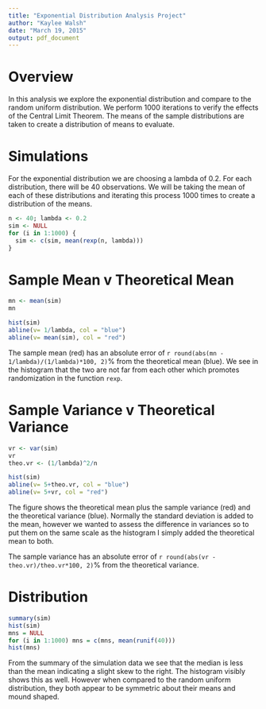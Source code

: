 ```yaml
---
title: "Exponential Distribution Analysis Project"
author: "Kaylee Walsh"
date: "March 19, 2015"
output: pdf_document
---
```


# Overview

In this analysis we explore the exponential distribution and compare to the random uniform distribution. We perform 1000 iterations to verify the effects of the Central Limit Theorem. The means of the sample distributions are taken to create a distribution of means to evaluate.

# Simulations

For the exponential distribution we are choosing a lambda of 0.2. For each distribution, there will be 40 observations. We will be taking the mean of each of these distributions and iterating this process 1000 times to create a distribution of the means.


```r
n <- 40; lambda <- 0.2
sim <- NULL
for (i in 1:1000) {
  sim <- c(sim, mean(rexp(n, lambda)))
}
```

# Sample Mean v Theoretical Mean

```r
mn <- mean(sim)
mn

hist(sim)
abline(v= 1/lambda, col = "blue")
abline(v= mean(sim), col = "red")
```

The sample mean (red) has an absolute error of `r round(abs(mn - 1/lambda)/(1/lambda)*100, 2)`% from the theoretical mean (blue). We see in the histogram that the two are not far from each other which promotes randomization in the function `rexp`.

# Sample Variance v Theoretical Variance

```r
vr <- var(sim)
vr
theo.vr <- (1/lambda)^2/n

hist(sim)
abline(v= 5+theo.vr, col = "blue")
abline(v= 5+vr, col = "red")
```

The figure shows the theoretical mean plus the sample variance (red) and the theoretical variance (blue). Normally the standard deviation is added to the mean, however we wanted to assess the difference in variances so to put them on the same scale as the histogram I simply added the theoretical mean to both.

The sample variance has an absolute error of `r round(abs(vr - theo.vr)/theo.vr*100, 2)`% from the theoretical variance. 

# Distribution

```r
summary(sim)
hist(sim)
mns = NULL
for (i in 1:1000) mns = c(mns, mean(runif(40)))
hist(mns)
```

From the summary of the simulation data we see that the median is less than the mean indicating a slight skew to the right. The histogram visibly shows this as well. However when compared to the random uniform distribution, they both appear to be symmetric about their means and mound shaped.

